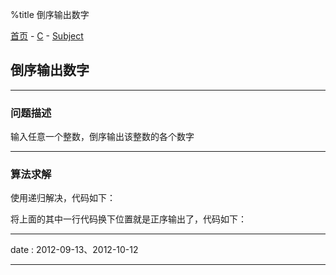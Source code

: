 %title 倒序输出数字

[[../../../index|首页]] - [[../index|C]] - [[index|Subject]]
==倒序输出数字==
----
===问题描述===

输入任意一个整数，倒序输出该整数的各个数字
----
===算法求解===

使用递归解决，代码如下：
{{{Clang
<pre class='brush: c'>
void
printNumber(int num){
  // 在每次递归之前执行，最先输出数字的最低位
  printf("%d", num%10);
  if(num >= 10){
      printNumber(num/10);
  }
}  // printNumber
</pre>
}}}

将上面的其中一行代码换下位置就是正序输出了，代码如下：
{{{Clang
<pre class='brush: c'>
void
printNumber(int num){
  if(num >= 10){
      printNumber(num/10);
  }
  // 这行代码会等到递归到数字的最高位才会依次执行
  // 所以最先输出的将是最高位数字
  printf("%d", num%10);
}  // printNumber
</pre>
}}}
----
<red>date</red> : 2012-09-13、2012-10-12
----
